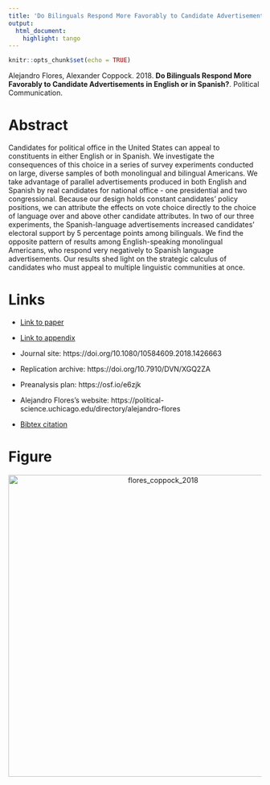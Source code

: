 ```yaml
---
title: 'Do Bilinguals Respond More Favorably to Candidate Advertisements in English or in Spanish?'
output:
  html_document:
    highlight: tango
---
```


```r
knitr::opts_chunk$set(echo = TRUE)
```

Alejandro Flores, Alexander Coppock. 2018. <b>Do Bilinguals Respond More Favorably to Candidate Advertisements in English or in Spanish?</b>. Political Communication.

# Abstract
Candidates for political office in the United States can appeal to constituents in either English or in Spanish. We investigate the consequences of this choice in a series of survey experiments conducted on large, diverse samples of both monolingual and bilingual Americans. We take advantage of parallel advertisements produced in both English and Spanish by real candidates for national office - one presidential and two congressional. Because our design holds constant candidates' policy positions, we can attribute the effects on vote choice directly to the choice of language over and above other candidate attributes. In two of our three experiments, the Spanish-language advertisements increased candidates' electoral support by 5 percentage points among bilinguals. We find the opposite pattern of results among English-speaking monolingual Americans, who respond very negatively to Spanish language advertisements. Our results shed light on the strategic calculus of candidates who must appeal to multiple linguistic communities at once.

# Links
 - <a href='flores_coppock_2018.pdf'>Link to paper</a>
 - <a href='flores_coppock_2018_appendix.pdf'>Link to appendix</a>
 - Journal site: https://doi.org/10.1080/10584609.2018.1426663 
 - Replication archive: https://doi.org/10.7910/DVN/XGQ2ZA 
 - Preanalysis plan: https://osf.io/e6zjk 

- Alejandro Flores's website: https://political-science.uchicago.edu/directory/alejandro-flores
 - <a href='flores_coppock_2018.bib'>Bibtex citation</a>

# Figure
<center><img src="display_figures/flores_coppock_2018_display.png" alt="flores_coppock_2018" width="600"></center>